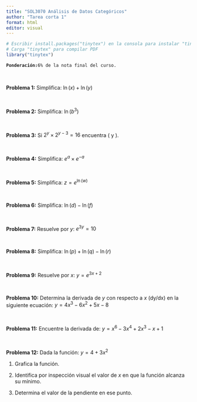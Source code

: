 ```yaml
---
title: "SOL3070 Análisis de Datos Categóricos"  
author: "Tarea corta 1"  
format: html
editor: visual  
---
```


```r
# Escribir install.packages("tinytex") en la consola para instalar "tinytex"
# Carga "tinytex" para compilar PDF
library("tinytex")
```

**`Ponderación:`**`6% de la nota final del curso.`

<br>

**Problema 1:** Simplifica: $\ln(x) + \ln(y)$

<br>

**Problema 2:** Simplifica: $\ln(b^3)$

<br>

**Problema 3:** Si $2^y \times 2^{y-3} = 16$ encuentra ( y ).


<br>

**Problema 4:** Simplifica: $e^{a}\times e^{-a}$


<br>

**Problema 5:** Simplifica: $z = e^{\ln(w)}$


<br>

**Problema 6:** Simplifica: $\ln(d) - \ln(f)$


<br>

**Problema 7:** Resuelve por $y$: $e^{3y} = 10$


<br>

**Problema 8:** Simplifica: $\ln(p) + \ln(q) - \ln(r)$


<br>

**Problema 9:** Resuelve por $x$: $y = e^{3x+2}$


<br>

**Problema 10:** Determina la derivada de $y$ con respecto a $x$ (dy/dx) en la siguiente ecuación: $y = 4x^3 - 6x^2 + 5x - 8$



<br>

**Problema 11:** Encuentre la derivada de: $y = x^6 - 3x^4 + 2x^3 - x + 1$


<br>

**Problema 12:** Dada la función: $y = 4 + 3x^2$

1.  Grafica la función.

2.  Identifica por inspección visual el valor de $x$ en que la función alcanza su mínimo.

3.  Determina el valor de la pendiente en ese punto.
